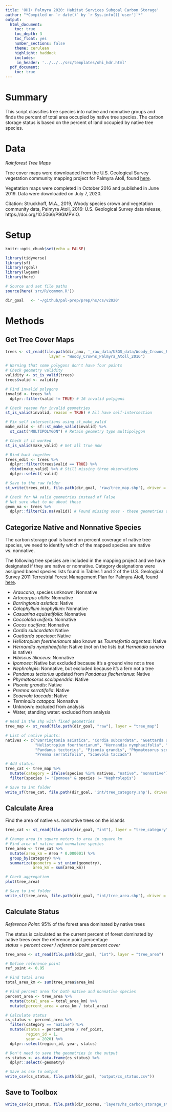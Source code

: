 ```yaml
---
title: 'OHI+ Palmyra 2020: Habitat Services Subgoal Carbon Storage'
author: "*Compiled on `r date()` by `r Sys.info()['user']`*"
output: 
  html_document:
    toc: true
    toc_depth: 3 
    toc_float: yes
    number_sections: false
    theme: cerulean
    highlight: haddock
    includes: 
     in_header: '../../../src/templates/ohi_hdr.html' 
  pdf_document:
    toc: true
---
```


# Summary

This script classifies tree species into native and nonnative groups and finds the percent of total area occupied by native tree species. The carbon storage status is based on the percent of land occupied by native tree species.      

# Data 

*Rainforest Tree Maps*   

Tree cover maps were downloaded from the U.S. Geological Survey vegetation community mapping project for Palmyra Atoll, found [here](https://www.sciencebase.gov/catalog/item/5c66fc5be4b0fe48cb3aca49).    

Vegetation maps were completed in October 2016 and published in June 2019. Data were downloaded on July 7, 2020.    

Citation: Struckhoff, M.A., 2019, Woody species crown and vegetation community data, Palmyra Atoll, 2016: U.S. Geological Survey data release, https://doi.org/10.5066/P9GMPVIO.  

# Setup

```r
knitr::opts_chunk$set(echo = FALSE)

library(tidyverse)
library(sf)
library(rgdal)
library(lwgeom)
library(here)

# Source and set file paths
source(here('src/R/common.R'))

dir_goal   <- '~/github/pal-prep/prep/hs/cs/v2020'
```


# Methods

## Get Tree Cover Maps

```r

trees <- st_read(file.path(dir_anx, '_raw_data/USGS_data/Woody_Crowns_Palmyra_Atoll_2016'),
                   layer = "Woody_Crowns_Palmyra_Atoll_2016")

# Warning that some polygons don't have four points
# Check geometry validity
validity <- st_is_valid(trees)
trees$valid <- validity

# Find invalid polygons
invalid <- trees %>% 
  dplyr::filter(valid != TRUE) # 16 invalid polygons

# Check reason for invalid geometries
st_is_valid(invalid, reason = TRUE) # All have self-intersection

# Fix self intersections using st_make_valid
make_valid <- sf::st_make_valid(invalid) %>% 
  st_cast("MULTIPOLYGON") # Retain geometry type multipolygon

# Check if it worked
st_is_valid(make_valid) # Get all true now 

# Bind back together
trees_edit <- trees %>% 
  dplyr::filter(trees$valid == TRUE) %>% 
  rbind(make_valid) %>% # Still missing three observations
  dplyr::select(-valid)

# Save to the raw folder 
st_write(trees_edit, file.path(dir_goal, 'raw/tree_map.shp'), driver = "ESRI Shapefile")

# Check for NA valid geometries instead of False
# Not sure what to do about these 
geom_na <- trees %>% 
  dplyr::filter(is.na(valid)) # Found missing ones - these geometries are corrupt not invalid

```

## Categorize Native and Nonnative Species

The carbon storage goal is based on percent coverage of native tree species, we need to identify which of the mapped species are native vs. nonnative.   

The following tree species are included in the mapping project and we have designated if they are native or nonnative. Category designations were assigned based species lists found in Tables 1 and 2 of the U.S. Geological Survey 2011 Terrestrial Forest Management Plan for Palmyra Atoll, found [here](https://permanent.fdlp.gov/gpo119875/ofr20111007.pdf).         

 - *Araucaria*, species unknown: Nonnative      
 - *Artocarpus altilis*: Nonnative   
 - *Barringtonia asiatica*: Native   
 - *Calophyllum inophyllum*: Nonnative   
 - *Casuarina equisetifolia*: Nonnative     
 - *Coccoloba uvifera*: Nonnative   
 - *Cocos nucifera*: Nonnative   
 - *Cordia subcordata*: Native   
 - *Guettarda speciosa*: Native   
 - *Heliotropium foertherianum* also known as *Tournefortia argentea*: Native   
 - *Hernandia nymphaeifolia*: Native (not on the lists but *Hernandia sonora* is native)    
 - *Hibiscus tiliaceus*: Nonnative   
 - *Ipomoea*: Native but excluded because it's a ground vine not a tree     
 - *Nephrolepis*: Nonnative, but excluded because it's a fern not a tree      
 - *Pandanus tectorius* updated from *Pandanus fischerianus*: Native  
 - *Phymatosorus scolopendria*: Native 
 - *Pisonia grandis*: Native   
 - *Premna serratifolia*: Native   
 - *Scaevola taccada*: Native   
 - *Terminalia catappa*: Nonnative   
 - Unknown: excluded from analysis    
 - Water, standing water: excluded from analysis    
 
 
```r
# Read in the shp with fixed geometries 
tree_map <- st_read(file.path(dir_goal, "raw"), layer = "tree_map")

# List of native plants:
natives <- c("Barringtonia asiatica", "Cordia subcordata", "Guettarda speciosa",
             "Heliotropium foertherianum", "Hernandia nymphaeifolia", "Ipomoea",
             "Pandanus tectorius", "Pisonia grandis", "Phymatosorus scolopendria",
             "Premna serratifolia", "Scaevola taccada")

# Add status:
tree_cat <- tree_map %>% 
  mutate(category = ifelse(species %in% natives, "native", "nonnative")) %>% 
  filter(species != "Ipomoea" & species != "Nephrolepis")

# Save to int folder
write_sf(tree_cat, file.path(dir_goal, 'int/tree_category.shp'), driver = "ESRI Shapefile")
```
 
## Calculate Area 

Find the area of native vs. nonnative trees on the islands   

```r

tree_cat <- st_read(file.path(dir_goal, "int"), layer = "tree_category") 

# Change area in square meters to area in square km 
# Find area of native and nonnative species
tree_area <- tree_cat %>% 
  mutate(area_km = Area * 0.000001) %>% 
  group_by(category) %>% 
  summarize(geometry = st_union(geometry),
            area_km = sum(area_km))

# Check aggregation 
plot(tree_area)

# Save to int folder
write_sf(tree_area, file.path(dir_goal, "int/tree_area.shp"), driver = "ESRI Shapefile", overwrite = TRUE)

```

## Calculate Status
 
*Reference Point:* 95% of the forest area dominated by native trees   


The status is calculated as the current percent of forest dominated by native trees over the reference point percentage   
$status~=~percent~cover~/~reference~point~percent~cover$   
 
```r

tree_area <- st_read(file.path(dir_goal, "int"), layer = "tree_area") 

# Define reference point
ref_point <- 0.95 

# Find total area
total_area_km <- sum(tree_area$area_km)

# Find percent area for both native and nonnative species
percent_area <- tree_area %>% 
  mutate(total_area = total_area_km) %>% 
  mutate(percent_area = area_km / total_area)

# Calculate status 
cs_status <- percent_area %>% 
  filter(category == "native") %>% 
  mutate(status = percent_area / ref_point,
         region_id = 1,
         year = 2020) %>% 
  dplyr::select(region_id, year, status)

# Don't need to save the geometries in the output
cs_status <- as.data.frame(cs_status) %>% 
  dplyr::select(-geometry)

# Save as csv to output
write_csv(cs_status, file.path(dir_goal, "output/cs_status.csv"))
```


## Save to Toolbox 

```r
write_csv(cs_status, file.path(dir_scores, 'layers/hs_carbon_storage_status.csv'))
```
 
 